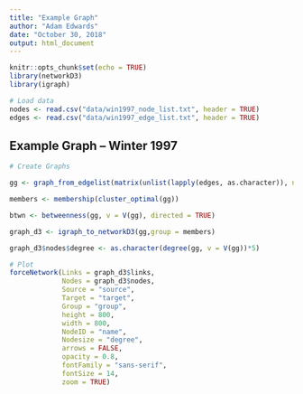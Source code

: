 ```yaml
---
title: "Example Graph"
author: "Adam Edwards"
date: "October 30, 2018"
output: html_document
---
```


```r
knitr::opts_chunk$set(echo = TRUE)
library(networkD3)
library(igraph)

# Load data
nodes <- read.csv("data/win1997_node_list.txt", header = TRUE)
edges <- read.csv("data/win1997_edge_list.txt", header = TRUE)
```

## Example Graph -- Winter 1997

```r

# Create Graphs

gg <- graph_from_edgelist(matrix(unlist(lapply(edges, as.character)), ncol = 2, byrow = TRUE), directed = TRUE)

members <- membership(cluster_optimal(gg))

btwn <- betweenness(gg, v = V(gg), directed = TRUE)

graph_d3 <- igraph_to_networkD3(gg,group = members)

graph_d3$nodes$degree <- as.character(degree(gg, v = V(gg))*5)

# Plot
forceNetwork(Links = graph_d3$links,
             Nodes = graph_d3$nodes,
             Source = "source",
             Target = "target",
             Group = "group",
             height = 800,
             width = 800,
             NodeID = "name", 
             Nodesize = "degree",
             arrows = FALSE,
             opacity = 0.8,
             fontFamily = "sans-serif",
             fontSize = 14,
             zoom = TRUE)
```
